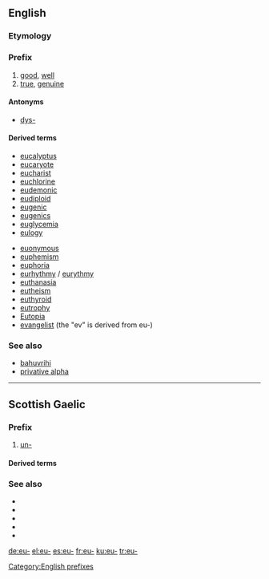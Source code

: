 {{also|Appendix:Variations of "eu"}}
==English==

===Etymology===
{{etyl|grc|en}} {{term|εὖ||well, good|tr=eu|lang=grc|sc=polytonic}}

===Prefix===
{{en-prefix}}

# [[good]], [[well]]
# [[true]], [[genuine]]

====Antonyms====
* [[dys-]]

====Derived terms====
{{rel-top|terms that begin with ''eu-''}}
* [[eucalyptus]]
* [[eucaryote]]
* [[eucharist]]
* [[euchlorine]]
* [[eudemonic]]
* [[eudiploid]]
* [[eugenic]]
* [[eugenics]]
* [[euglycemia]]
* [[eulogy]]
{{rel-mid}}
* [[euonymous]]
* [[euphemism]]
* [[euphoria]]
* [[eurhythmy]] / [[eurythmy]]
* [[euthanasia]]
* [[eutheism]]
* [[euthyroid]]
* [[eutrophy]] 
* [[Eutopia]]
* [[evangelist]] (the "ev" is derived from eu-)
{{rel-bottom}}

===See also===
* [[bahuvrihi]]
* [[w:privative alpha|privative alpha]]

[[Category:English prefixes]]

----

==Scottish Gaelic==

===Prefix===
{{head|gd|prefix}}

# [[un-]]

====Derived terms====
{{prefixsee|gd}}

===See also===
* {{l|gd|ao-}}
* {{l|gd|neo-}}
* {{l|gd|mì-}}
* {{l|gd|an-}}
* {{l|gd|do-}}

[[de:eu-]]
[[el:eu-]]
[[es:eu-]]
[[fr:eu-]]
[[ku:eu-]]
[[tr:eu-]]